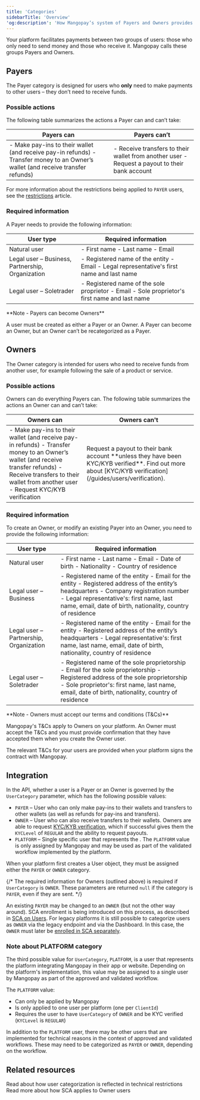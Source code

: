 ```yaml
---
title: 'Categories'
sidebarTitle: 'Overview'  
'og:description': 'How Mangopay’s system of Payers and Owners provides efficiency and security: what each category needs and what they can do.'  
---
```



Your platform facilitates payments between two groups of users: those who only need to send money and those who receive it. Mangopay calls these groups Payers and Owners.

## Payers  

The Payer category is designed for users who **only** need to make payments to other users – they don’t need to receive funds.

### Possible actions  

The following table summarizes the actions a Payer can and can’t take:

<table>
    <thead>
        <tr>
            <th class="header">Payers can</th>
            <th class="header">Payers can’t</th>
        </tr>
    </thead>
    <tbody>
        <tr>
            <td class="table-content">
                - Make pay-ins to their wallet (and receive pay-in refunds)
                - Transfer money to an Owner’s wallet (and receive transfer refunds)
            </td>
            <td class="table-content">
                - Receive transfers to their wallet from another user
                - Request a payout to their bank account
            </td>
        </tr>
    </tbody>
</table> 

For more information about the restrictions being applied to `PAYER` users, see the [restrictions](/guides/users/categories/restrictions) article.

### Required information  

A Payer needs to provide the following information:

<table>
    <thead>
        <tr>
            <th class="header">User type</th>
            <th class="header">Required information</th>
        </tr>
    </thead>
    <tbody>
        <tr>
            <td class="table-content">Natural user</td>
            <td class="table-content">
                - First name
                - Last name
                - Email
            </td>
        </tr>
        <tr>
            <td class="table-content">Legal user – Business, Partnership, Organization</td>
            <td class="table-content">
                - Registered name of the entity
                - Email
                - Legal representative's first name and last name
            </td>
        </tr>
        <tr>
            <td class="table-content">Legal user – Soletrader</td>
            <td class="table-content">
                - Registered name of the sole proprietor
                - Email
                - Sole proprietor's first name and last name
            </td>
        </tr>
    </tbody>
</table>

<Note>  
**Note - Payers can become Owners** 
  
A user must be created as either a Payer or an Owner. A Payer can become an Owner, but an Owner can’t be recategorized as a Payer.  
</Note>  

## Owners  

The Owner category is intended for users who need to receive funds from another user, for example following the sale of a product or service.

### Possible actions  

Owners can do everything Payers can. The following table summarizes the actions an Owner can and can’t take:

<table>
    <thead>
        <tr>
            <th class="header">Owners can</th>
            <th class="header">Owners can't</th>
        </tr>
    </thead>
    <tbody>
        <tr>
            <td class="table-content">
                - Make pay-ins to their wallet (and receive pay-in refunds)
                - Transfer money to an Owner’s wallet (and receive transfer refunds)
                - Receive transfers to their wallet from another user
                - Request KYC/KYB verification
            </td>
            <td class="table-content">Request a payout to their bank account **unless they have been KYC/KYB verified**. Find out more about [KYC/KYB verification](/guides/users/verification).</td>
        </tr>
    </tbody>
</table>

### Required information  

To create an Owner, or modify an existing Payer into an Owner, you need to provide the following information:

<table>
    <thead>
        <tr>
            <th class="header">User type</th>
            <th class="header">Required information</th>
        </tr>
    </thead>
    <tbody>
        <tr>
            <td class="table-content">Natural user</td>
            <td class="table-content">
                - First name
                - Last name
                - Email
                - Date of birth
                - Nationality
                - Country of residence
            </td>
        </tr>
        <tr>
            <td class="table-content">Legal user – Business</td>
            <td class="table-content">
                - Registered name of the entity
                - Email for the entity
                - Registered address of the entity’s headquarters
                - Company registration number
                - Legal representative's: first name, last name, email, date of birth, nationality, country of residence
            </td>
        </tr>
        <tr>
            <td class="table-content">Legal user – Partnership, Organization</td>
            <td class="table-content">
                - Registered name of the entity
                - Email for the entity
                - Registered address of the entity’s headquarters
                - Legal representative's: first name, last name, email, date of birth, nationality, country of residence
            </td>
        </tr>
        <tr>
            <td class="table-content">Legal user – Soletrader</td>
            <td class="table-content">
                - Registered name of the sole proprietorship
                - Email for the sole proprietorship
                - Registered address of the sole proprietorship
                - Sole proprietor's: first name, last name, email, date of birth, nationality, country of residence
            </td>
        </tr>
    </tbody>
</table>

<Note>  
**Note - Owners must accept our terms and conditions (T&Cs)** 
  
Mangopay's T&Cs apply to Owners on your platform. An Owner must accept the T&Cs and you must provide confirmation that they have accepted them when you create the Owner user.  

The relevant T&Cs for your users are provided when your platform signs the contract with Mangopay.  
</Note>  

## Integration  

In the API, whether a user is a Payer or an Owner is governed by the `UserCategory` parameter, which has the following possible values:

- `PAYER` – User who can only make pay-ins to their wallets and transfers to other wallets (as well as refunds for pay-ins and transfers).
- `OWNER` – User who can also receive transfers to their wallets. Owners are able to request [KYC/KYB verification](/guides/users/verification), which if successful gives them the `KYCLevel` of `REGULAR` and the ability to request payouts.
- `PLATFORM` – Single specific user that represents the <Platform content="platform"/>. The `PLATFORM` value is only assigned by Mangopay and may be used as part of the validated workflow implemented by the platform.

When your platform first creates a User object, they must be assigned either the `PAYER` or `OWNER` category. 

{/* The required information for Owners (outlined above) is required if `UserCategory` is `OWNER`. These parameters are returned `null` if the category is `PAYER`, even if they are sent. */}

An existing `PAYER` may be changed to an `OWNER` (but not the other way around). SCA enrollment is being introduced on this process, as described in [SCA on Users](/guides/sca/users). For legacy platforms it is still possible to categorize users as `OWNER` via the legacy endpoint and via the Dashboard. In this case, the `OWNER` must later be [enrolled in SCA separately](/guides/sca/users#enroll-an-existing-owner).

### Note about PLATFORM category 
The third possible value for `UserCategory`, `PLATFORM`, is a user that represents the platform integrating Mangopay in their app or website. Depending on the platform's implementation, this value may be assigned to a single user by Mangopay as part of the approved and validated workflow.

The `PLATFORM` value:
- Can only be applied by Mangopay 
- Is only applied to one user per platform (one per `ClientId`)
- Requires the user to have `UserCategory` of `OWNER` and be KYC verified (`KYCLevel` is `REGULAR`)

In addition to the `PLATFORM` user, there may be other users that are implemented for technical reasons in the context of approved and validated workflows. These may need to be categorized as `PAYER` or `OWNER`, depending on the workflow.

## Related resources

<CardGroup cols={2}>
<Card
  title="Restrictions on Payers"
  href="/guides/users/categories/restrictions"
>
Read about how user categorization is reflected in technical restrictions
</Card>
<Card
  title="SCA on users"
  href="/guides/sca/users"
>
Read more about how SCA applies to Owner users
</Card>
</CardGroup>